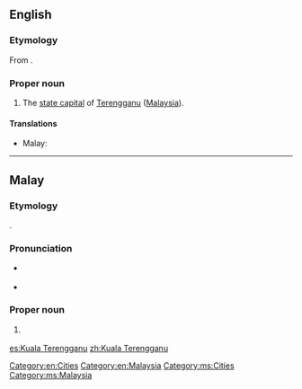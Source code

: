 ==English==
{{wikipedia}}

===Etymology===
From {{etyl|ms|en}} {{term|Kuala Terengganu|lang=ms}}.

===Proper noun===
{{en-proper noun}}

#The [[state capital]] of [[Terengganu]] ([[Malaysia]]).

====Translations====
{{trans-top|capital of Terengganu}}
* Malay: {{t|ms|Kuala Terengganu}}
{{trans-mid}}
{{trans-bottom}}

[[Category:en:Cities]]
[[Category:en:Malaysia]]

----

==Malay==
{{wikipedia|lang=ms}}

===Etymology===
{{compound|kuala|gloss1=confluence|Terengganu|lang=ms}}.

===Pronunciation===
* {{a|Johor-Selangor}} {{IPA|/kualə tərəŋganu/|lang=ms}}
* {{a|Riau-Lingga}} {{IPA|/kuala tərəŋganu/|lang=ms}}

===Proper noun===
{{head|ms|proper noun|head=[[kuala|Kuala]] [[Terengganu]]}}

# {{l|en|Kuala Terengganu}} {{qualifier|capital of Terengganu}}

[[Category:ms:Cities]]
[[Category:ms:Malaysia]]

[[es:Kuala Terengganu]]
[[zh:Kuala Terengganu]]